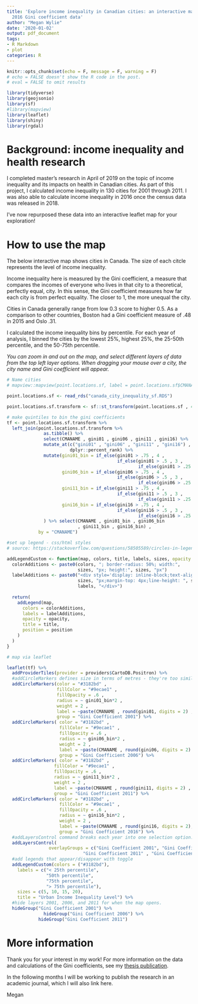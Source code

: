```yaml
---
title: 'Explore income inequality in Canadian cities: an interactive map of 2001-
  2016 Gini coefficient data'
author: "Megan Wylie"
date: '2020-01-02'
output: pdf_document
tags:
- R Markdown
- plot
categories: R
---
```


```r

knitr::opts_chunk$set(echo = F, message = F, warning = F)
# echo = FALSE doesn't show the R code in the post.
# eval = FALSE to omit results

library(tidyverse)
library(geojsonio)
library(sf)
#library(mapview)
library(leaflet)
library(shiny)
library(rgdal)

```

# Background: income inequality and health research

I completed master's research in April of 2019 on the topic of income inequality and its impacts on health in Canadian cities. As part of this project, I calculated income inequality in 130 cities for 2001 through 2011. I was also able to calculate income inequality in 2016 once the census data was released in 2018. 

I've now repurposed these data into an interactive leaflet map for your exploration! 

# How to use the map

The below interactive map shows cities in Canada. The size of each citcle represents the level of income inequality. 

Income inequality here is measured by the Gini coefficient, a measure that compares the incomes of everyone who lives in that city to a theoretical, perfectly equal, city. In this sense, the Gini coefficient measures how far each city is from perfect equality. The closer to 1, the more unequal the city.

Cities in Canada generally range from low 0.3 score to higher 0.5. As a comparison to other countries, Boston had a Gini coefficient measure of .48 in 2015 and Oslo .31.

I calculated the income inequality bins by percentile. For each year of analysis, I binned the cities by the lowest 25%, highest 25%, the 25-50th percentile, and the 50-75th percentile. 

*You can zoom in and out on the map, and select different layers of data from the top left layer options. When dragging your mouse over a city, the city name and Gini coefficient will appear.* 


```r
# Name cities
# mapview::mapview(point.locations.sf, label = point.locations.sf$CMANAME)

point.locations.sf <- read_rds("canada_city_inequality_sf.RDS")

point.locations.sf.transform <- sf::st_transform(point.locations.sf , 4326)

# make quintiles to bin the gini coefficients
tf <- point.locations.sf.transform %>% 
  left_join(point.locations.sf.transform %>% 
              as.tibble() %>% 
              select(CMANAME , gini01 , gini06 , gini11 , gini16) %>% 
              mutate_at(c("gini01" , "gini06" , "gini11" , "gini16") , 
                        dplyr::percent_rank) %>% 
              mutate(gini01_bin = if_else(gini01 > .75 , 4 , 
                                          if_else(gini01 > .5 , 3 , 
                                                  if_else(gini01 > .25 , 2 , 1))), 
                     gini06_bin = if_else(gini06 > .75 , 4 , 
                                          if_else(gini06 > .5 , 3 , 
                                                  if_else(gini06 > .25 , 2 , 1))),
                     gini11_bin = if_else(gini11 > .75 , 4 , 
                                          if_else(gini11 > .5 , 3 , 
                                                  if_else(gini11 > .25 , 2 , 1))),
                     gini16_bin = if_else(gini16 > .75 , 4 , 
                                          if_else(gini16 > .5 , 3 , 
                                                  if_else(gini16 > .25 , 2 , 1))),
              ) %>% select(CMANAME , gini01_bin , gini06_bin
                           , gini11_bin , gini16_bin) , 
            by = "CMANAME")

#set up legend - css/html styles
# source: https://stackoverflow.com/questions/58505589/circles-in-legend-for-leaflet-map-with-addcirclemarkers-in-r-without-shiny

addLegendCustom <- function(map, colors, title, labels, sizes, opacity = 0.6, position = "topright"){
  colorAdditions <- paste0(colors, "; border-radius: 50%; width:", 
                           sizes, "px; height:", sizes, "px")
  labelAdditions <- paste0("<div style='display: inline-block;text-align: right;height: ", 
                           sizes, "px;margin-top: 4px;line-height: ", sizes, "px;'>", 
                           labels, "</div>")
  
  return(
    addLegend(map,
      colors = colorAdditions, 
      labels = labelAdditions,
      opacity = opacity,
      title = title,
      position = position
    )
  )
}

# map via leaflet

leaflet(tf) %>% 
  addProviderTiles(provider = providers$CartoDB.Positron) %>%
  #addCircleMarkers defines size in terms of metres - they're too similar in size
  addCircleMarkers(color = "#3182bd" ,
                   fillColor = "#9ecae1" ,
                   fillOpacity = .6 , 
                   radius = ~ gini01_bin*2 ,
                   weight = 2 ,
                   label = ~paste(CMANAME , round(gini01, digits = 2) , sep = ", " ),
                   group = "Gini Coefficient 2001") %>% 
  addCircleMarkers( color = "#3182bd" ,
                    fillColor = "#9ecae1" ,
                    fillOpacity = .6 , 
                    radius = ~ gini06_bin*2 ,
                    weight = 2 ,
                    label = ~paste(CMANAME , round(gini06, digits = 2) , sep = ", "),
                    group = "Gini Coefficient 2006") %>% 
  addCircleMarkers( color = "#3182bd" ,
                  fillColor = "#9ecae1" ,
                  fillOpacity = .6 , 
                  radius = ~ gini11_bin*2 ,
                  weight = 2 ,
                  label = ~paste(CMANAME , round(gini11, digits = 2) , sep = ", " ) ,
                  group = "Gini Coefficient 2011") %>%
  addCircleMarkers( color = "#3182bd" ,
                    fillColor = "#9ecae1" ,
                    fillOpacity = .6 , 
                    radius = ~ gini16_bin*2 ,
                    weight = 2 ,
                    label = ~paste(CMANAME , round(gini16, digits = 2), sep = ", " ),
                    group = "Gini Coefficient 2016") %>%
  #addLayersControl command breaks each year into one selection option.
  addLayersControl(
                overlayGroups = c("Gini Coefficient 2001", "Gini Coefficient 2006" ,
                             "Gini Coefficient 2011" , "Gini Coefficient 2016")) %>% 
  #add legends that appear/disappear with toggle
  addLegendCustom(colors = ("#3182bd"),
    labels = c("< 25th percentile",
               "50th percentile", 
               "75th percentile", 
               "> 75th percentile"),
    sizes = c(5, 10, 15, 20),
    title = "Urban Income Inequality Level") %>%
  #hide layers 2001, 2006, and 2011 for when the map opens. 
  hideGroup("Gini Coefficient 2001") %>% 
              hideGroup("Gini Coefficient 2006") %>% 
            hideGroup("Gini Coefficient 2011")

```


# More information

Thank you for your interest in my work! For more information on the data and calculations of the Gini coefficients, see my [thesis publication](http://digitool.library.mcgill.ca/R/EENC3B6JRGRNQYTFUC1QL1K64F9UY9YDIC1UPKXTDG24PQG39G-07956).

In the following months I will be working to publish the research in an academic journal, which I will also link here. 


Megan 
